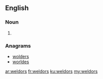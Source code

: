 ==English==

===Noun===
{{head|en|plural}}

# {{plural of|weldor|lang=en|nocat=1}}

===Anagrams===
* [[wolders#English|wolders]]
* [[worldes#English|worldes]]

[[ar:weldors]]
[[fr:weldors]]
[[ku:weldors]]
[[my:weldors]]